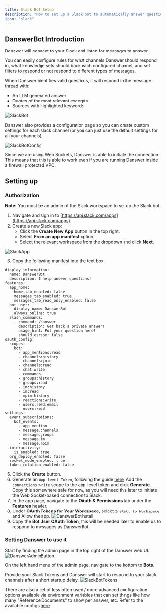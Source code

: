 ```yaml
---
title: Slack Bot Setup
description: "How to set up a Slack bot to automatically answer questions"
icon: "slack"
---
```


## DanswerBot Introduction

Danswer will connect to your Slack and listen for messages to answer.

You can easily configure rules for what channels Danswer should respond in, what knowledge sets should back each
configured channel, and set filters to respond or not respond to different types of messages.

When Danswer identifies valid questions, it will respond in the message thread with:
- An LLM generated answer
- Quotes of the most relevant excerpts
- Sources with highlighted keywords

![SlackBot](/images/slack_bot/SlackBot.png)

Danswer also provides a configuration page so you can create custom settings for each slack channel
(or you can just use the default settings for all your channels).

![SlackBotConfig](/images/slack_bot/SlackBotConfig.png)

Since we are using Web Sockets, Danswer is able to initiate the connection. This means that this is able
to work even if you are running Danswer inside a firewall protected VPC.

## Setting up

### Authorization

**Note:** You must be an admin of the Slack workspace to set up the Slack bot.

1. Navigate and sign in to [https://api.slack.com/apps](https://api.slack.com/apps).
2. Create a new Slack app:
   - Click the **Create New App** button in the top right.
   - Select **From an app manifest** option.
   - Select the relevant workspace from the dropdown and click **Next**.

![SlackApp](/images/connectors/slack/SlackApp.png)

3. Copy the following manifest into the text box

```
display_information:
  name: DanswerBot
  description: I help answer questions!
features:
  app_home:
    home_tab_enabled: false
    messages_tab_enabled: true
    messages_tab_read_only_enabled: false
  bot_user:
    display_name: DanswerBot
    always_online: true
  slash_commands:
    - command: /danswer
      description: Get back a private answer!
      usage_hint: Put your question here!
      should_escape: false
oauth_config:
  scopes:
    bot:
      - app_mentions:read
      - channels:history
      - channels:join
      - channels:read
      - chat:write
      - commands
      - groups:history
      - groups:read
      - im:history
      - im:read
      - mpim:history
      - reactions:write
      - users:read.email
      - users:read
settings:
  event_subscriptions:
    bot_events:
      - app_mention
      - message.channels
      - message.groups
      - message.im
      - message.mpim
  interactivity:
    is_enabled: true
  org_deploy_enabled: false
  socket_mode_enabled: true
  token_rotation_enabled: false
```

5. Click the **Create** button.
6. Generate an `App-level Token`, following the guide [here](https://api.slack.com/apis/connections/socket#token).
Add the `connections:write` scope to the app-level token and click **Generate**.
Copy this somewhere safe for now, as you will need this later to initiate the Web Socket-based connection to Slack.
7. In the app page, navigate to the **OAuth & Permissions** tab under the **Features** header.
8. Under **OAuth Tokens for Your Workspace**, select `Install to Workspace` and Allow the app.
![DanswerBotInstall](/images/slack_bot/DanswerBotInstall.png)
9. Copy the **Bot User OAuth Token**, this will be needed later to enable us to respond to messages as DanswerBot.

### Setting Danswer to use it

Start by finding the admin page in the top right of the Danswer web UI.
![DanswerAdminButton](/images/slack_bot/DanswerAdminButton.png)

On the left hand menu of the admin page, navigate to the bottom to **Bots**.

Provide your Slack Tokens and Danswer will start to respond to your slack channels after a short startup delay.
![SlackBotTokens](/images/slack_bot/SlackBotTokens.png)

There are also a set of less often used / more advanced configuration options available via environment
variables that can set things like how many "Reference Documents" to show per answer, etc.
Refer to the available configs
[here](https://github.com/danswer-ai/danswer/blob/main/backend/danswer/configs/danswerbot_configs.py)
